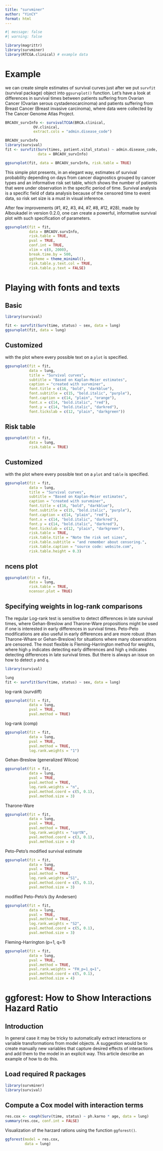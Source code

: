 ```yaml
---
title: "survminer"
author: "YinCY"
format: html
---
```


```r
#| message: false
#| warning: false

library(magrittr)
library(survminer)
library(RTCGA.clinical) # example data
```

# Example
we can create simple estimates of survival curves just after we put `survfit` (survival package) object into `ggsurvplot()` function. Let’s have a look at differences in survival times between patients suffering from Ovarian Cancer (Ovarian serous cystadenocarcinoma) and patients suffering from Breast Cancer (Breast invasive carcinoma), where data were collected by The Cancer Genome Atlas Project.

```r
BRCAOV_survInfo <- survivalTCGA(BRCA.clinical, 
             OV.clinical, 
             extract.cols = "admin.disease_code")

BRCAOV_survInfo
library(survival)
fit <- survfit(Surv(times, patient.vital_status) ~ admin.disease_code, 
               data = BRCAOV_survInfo)

ggsurvplot(fit, data = BRCAOV_survInfo, risk.table = TRUE)
```

This simple plot presents, in an elegant way, estimates of survival probability depending on days from cancer diagnostics grouped by cancer types and an informative risk set table, which shows the number of patients that were under observation in the specific period of time. Survival analysis is a specific field of data analysis because of the censored time to event data, so risk set size is a must in visual inference.

After few improvements (#1, #2, #3, #4, #7, #8, #12, #28), made by Alboukadel in version 0.2.0, one can create a powerful, informative survival plot with such specification of parameters.

```r
ggsurvplot(fit = fit, 
           data = BRCAOV.survInfo, 
           risk.table = TRUE, 
           pval = TRUE, 
           conf.int = TRUE, 
           xlim = c(0, 2000), 
           break.time.by = 500, 
           ggtheme = theme_minimal(), 
           risk.table.y.text.col = TRUE, 
           risk.table.y.text = FALSE)
```

# Playing with fonts and texts
## Basic
```r
library(survival)

fit <- survfit(Surv(time, status) ~ sex, data = lung)
ggsurvplot(fit, data = lung)
```

## Customized
with the plot where every possible text on a `plot` is specified.
```r
ggsurvplot(fit = fit, 
           data = lung, 
           title = "Survival curves", 
           subtitle = "Based on Kaplan-Meier estimates", 
           caption = "created with survminer", 
           font.title = c(16, "bold", "darkblue"), 
           font.subtitle = c(15, "bold.italic", "purple"), 
           font.caption = c(14, "plain", "orange"), 
           font.x = c(14, "bold.italic", "red"), 
           font.y = c(14, "bold.italic", "darkred"), 
           font.tickslab = c(12, "plain", "darkgreen"))
```

## Risk table
```r
ggsurvplot(fit = fit, 
           data = lung, 
           risk.table = TRUE)
```

## Customized
with the plot where every possible text on a `plot` and `table` is specified.

```r
ggsurvplot(fit = fit, 
           data = lung, 
           title = "Survival curves", 
           subtitle = "Based on Kaplan-Meier estimates", 
           caption = "created with survminer", 
           font.title = c(16, "bold", "darkblue"), 
           font.subtitle = c(15, "bold.italic", "purple"), 
           font.caption = c(14, "plain", "red"), 
           font.x = c(14, "bold.italic", "darkred"), 
           font.y = c(14, "bold.italic", "darkred"), 
           font.tickslab = c(12, "plain", "darkgreen"), 
           risk.table = TRUE, 
           risk.table.title = "Note the risk set sizes", 
           risk.table.subtitle = "and remember about censoring.", 
           risk.table.caption = "source code: website.com", 
           risk.table.height = 0.3)
```

## ncens plot
```r
ggsurvplot(fit = fit, 
           data = lung, 
           risk.table = TRUE, 
           ncensor.plot = TRUE)
```

## Specifying weights in log-rank comparisons
The regular Log-rank test is sensitive to detect differences in late survival times, where Gehan-Breslow and Tharone-Ware propositions might be used if one is interested in early differences in survival times. Peto-Peto modifications are also useful in early differences and are more robust (than Tharone-Whare or Gehan-Breslow) for situations where many observations are censored. The most flexible is Fleming-Harrington method for weights, where high `p` indicates detecting early differences and high `q` indicates detecting differences in late survival times. But there is always an issue on how to detect `p` and `q`.

```r
library(survival)

lung
fit <- survfit(Surv(time, status) ~ sex, data = lung)
```

log-rank (survdiff)
```r
ggsurvplot(fit = fit, 
           data = lung, 
           pval = TRUE, 
           pval.method = TRUE)
```

log-rank (comp)
```r
ggsurvplot(fit = fit, 
           data = lung, 
           pval = TRUE, 
           pval.method = TRUE, 
           log.rank.weights = "1")
```

Gehan-Breslow (generalized Wilcox)

```r
ggsurvplot(fit = fit, 
           data = lung, 
           pval = TRUE, 
           pval.method = TRUE, 
           log.rank.weights = "n", 
           pval.method.coord = c(5, 0.1), 
           pval.method.size = 3)
```

Tharone-Ware
```r
ggsurvplot(fit = fit, 
           data = lung, 
           pval = TRUE, 
           pval.method = TRUE, 
           log.rank.weights = "sqrtN", 
           pval.method.coord = c(3, 0.1), 
           pval.method.size = 4)
```

Peto-Peto’s modified survival estimate

```r
ggsurvplot(fit = fit, 
           data = lung, 
           pval = TRUE, 
           pval.method = TRUE, 
           log.rank.weights ="S1", 
           pval.method.coord = c(5, 0.1), 
           pval.method.size = 3)
```

modified Peto-Peto’s (by Andersen)

```r
ggsurvplot(fit = fit, 
           data = lung, 
           pval = TRUE, 
           pval.method = TRUE, 
           log.rank.weights = "S2", 
           pval.method.coord = c(5, 0.1), 
           pval.method.size = 3)
```

Fleming-Harrington (p=1, q=1)

```r
ggsurvplot(fit = fit, 
           data = lung, 
           pval = TRUE, 
           pval.method = TRUE, 
           pval.rank.weights = "FH_p=1_q=1", 
           pval.method.coord = c(5, 0.1), 
           pval.method.size = 4)
```


# ggforest: How to Show Interactions Hazard Ratio
## Introduction
In general case it may be tricky to automatically extract interactions or variable transformations from model objects. A suggestion would be to create manually new variables that capture desired effects of interactions and add them to the model in an explicit way. This article describe an example of how to do this.

## Load required R packages
```r
library(survminer)
library(survival)
```

## Compute a Cox model with interaction terms
```r
res.cox <- coxph(Surv(time, status) ~ ph.karno * age, data = lung)
summary(res.cox, conf.int = FALSE)
```

Visualization of the harzard rations using the function `ggforest()`.

```r
ggforest(model = res.cox, 
         data = lung)
```









